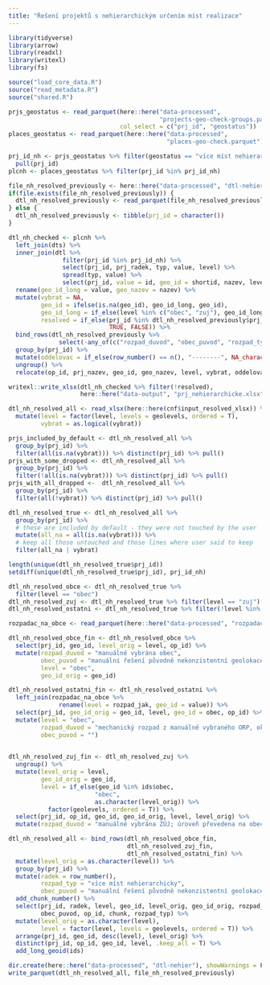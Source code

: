 ```yaml
---
title: "Řešení projektů s nehierarchickým určením míst realizace"
---
```


```r
library(tidyverse)
library(arrow)
library(readxl)
library(writexl)
library(fs)
```

```r
source("load_core_data.R")
source("read_metadata.R")
source("shared.R")
```

```r
prjs_geostatus <- read_parquet(here::here("data-processed",
                                          "projects-geo-check-groups.parquet"),
                               col_select = c("prj_id", "geostatus"))
places_geostatus <- read_parquet(here::here("data-processed",
                                            "places-geo-check.parquet"))
```

```r
prj_id_nh <- prjs_geostatus %>% filter(geostatus == "více míst nehierarchicky") %>% 
  pull(prj_id)
plcnh <- places_geostatus %>% filter(prj_id %in% prj_id_nh)
```

```r
file_nh_resolved_previously <- here::here("data-processed", "dtl-nehier", "all.parquet")
if(file.exists(file_nh_resolved_previously)) {
  dtl_nh_resolved_previously <- read_parquet(file_nh_resolved_previously)
} else {
  dtl_nh_resolved_previously <- tibble(prj_id = character())
}
```

```r
dtl_nh_checked <- plcnh %>% 
  left_join(dts) %>% 
  inner_join(dtl %>% 
               filter(prj_id %in% prj_id_nh) %>% 
               select(prj_id, prj_radek, typ, value, level) %>% 
               spread(typ, value) %>% 
               select(prj_id, value = id, geo_id = shortid, nazev, level)) %>% 
  rename(geo_id_long = value, geo_nazev = nazev) %>% 
  mutate(vybrat = NA,
         geo_id = ifelse(is.na(geo_id), geo_id_long, geo_id),
         geo_id_long = if_else(level %in% c("obec", "zuj"), geo_id_long, NA_character_),
         resolved = if_else(prj_id %in% dtl_nh_resolved_previously$prj_id,
                            TRUE, FALSE)) %>% 
  bind_rows(dtl_nh_resolved_previously %>% 
              select(-any_of(c("rozpad_duvod", "obec_puvod", "rozpad_typ", "chunk", "radek")))) %>% 
  group_by(prj_id) %>% 
  mutate(oddelovac = if_else(row_number() == n(), "--------", NA_character_)) %>% 
  ungroup() %>% 
  relocate(op_id, prj_nazev, geo_id, geo_nazev, level, vybrat, oddelovac, prj_anotace, resolved)
```

```r
writexl::write_xlsx(dtl_nh_checked %>% filter(!resolved), 
                    here::here("data-output", "prj_nehierarchicke.xlsx"))
```

```r
dtl_nh_resolved_all <- read_xlsx(here::here(cnf$input_resolved_xlsx)) %>% 
  mutate(level = factor(level, levels = geolevels, ordered = T), 
         vybrat = as.logical(vybrat)) 
```

```r
prjs_included_by_default <- dtl_nh_resolved_all %>% 
  group_by(prj_id) %>% 
  filter(all(is.na(vybrat))) %>% distinct(prj_id) %>% pull()
prjs_with_some_dropped <- dtl_nh_resolved_all %>% 
  group_by(prj_id) %>% 
  filter(!all(is.na(vybrat))) %>% distinct(prj_id) %>% pull()
prjs_with_all_dropped <-  dtl_nh_resolved_all %>% 
  group_by(prj_id) %>% 
  filter(all(!vybrat)) %>% distinct(prj_id) %>% pull()
```


```r
dtl_nh_resolved_true <- dtl_nh_resolved_all %>% 
  group_by(prj_id) %>% 
  # these are included by default - they were not touched by the user
  mutate(all_na = all(is.na(vybrat))) %>% 
  # keep all those untouched and those lines where user said to keep
  filter(all_na | vybrat)

length(unique(dtl_nh_resolved_true$prj_id))
setdiff(unique(dtl_nh_resolved_true$prj_id), prj_id_nh)
```

```r
dtl_nh_resolved_obce <- dtl_nh_resolved_true %>% 
  filter(level == "obec")
dtl_nh_resolved_zuj <- dtl_nh_resolved_true %>% filter(level == "zuj")
dtl_nh_resolved_ostatni <- dtl_nh_resolved_true %>% filter(!level %in% c("obec", "zuj"))
```

```r
rozpadac_na_obce <- read_parquet(here::here("data-processed", "rozpadac-na-obce.parquet"))
```

```r
dtl_nh_resolved_obce_fin <- dtl_nh_resolved_obce %>% 
  select(prj_id, geo_id, level_orig = level, op_id) %>% 
  mutate(rozpad_duvod = "manuálně vybrána obec",
         obec_puvod = "manuální řešení původně nekonzistentní geolokace",
         level = "obec",
         geo_id_orig = geo_id)
```

```r
dtl_nh_resolved_ostatni_fin <- dtl_nh_resolved_ostatni %>%
  left_join(rozpadac_na_obce %>% 
              rename(level = rozpad_jak, geo_id = value)) %>% 
  select(prj_id, geo_id_orig = geo_id, level, geo_id = obec, op_id) %>% 
  mutate(level = "obec",
         rozpad_duvod = "mechanický rozpad z manuálně vybraného ORP, okresu nebo kraje",
         obec_puvod = "")
  
```


```r
dtl_nh_resolved_zuj_fin <- dtl_nh_resolved_zuj %>% 
  ungroup() %>% 
  mutate(level_orig = level,
         geo_id_orig = geo_id,
         level = if_else(geo_id %in% ids$obec, 
                        "obec",
                        as.character(level_orig)) %>% 
           factor(geolevels, ordered = T)) %>% 
  select(prj_id, op_id, geo_id, geo_id_orig, level, level_orig) %>% 
  mutate(rozpad_duvod = "manuálně vybrána ZÚJ; úroveň převedena na obec kde se obec a ZÚJ kryjí")
```

```r
dtl_nh_resolved_all <- bind_rows(dtl_nh_resolved_obce_fin,
                                 dtl_nh_resolved_zuj_fin,
                                 dtl_nh_resolved_ostatni_fin) %>% 
  mutate(level_orig = as.character(level)) %>% 
  group_by(prj_id) %>% 
  mutate(radek = row_number(),
         rozpad_typ = "více míst nehierarchicky",
         obec_puvod = "manuální řešení původně nekonzistentní geolokace") %>% 
  add_chunk_number() %>% 
  select(prj_id, radek, level, geo_id, level_orig, geo_id_orig, rozpad_duvod,
         obec_puvod, op_id, chunk, rozpad_typ) %>% 
  mutate(level_orig = as.character(level),
         level = factor(level, levels = geolevels, ordered = T)) %>% 
  arrange(prj_id, geo_id, desc(level), level_orig) %>% 
  distinct(prj_id, op_id, geo_id, level, .keep_all = T) %>% 
  add_long_geoid(ids) 
```

```r
dir.create(here::here("data-processed", "dtl-nehier"), showWarnings = F)
write_parquet(dtl_nh_resolved_all, file_nh_resolved_previously)
```

